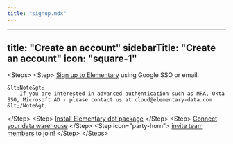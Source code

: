 ```yaml
---
title: "signup.mdx"
---
```


---
title: "Create an account"
sidebarTitle: "Create an account"
icon: "square-1"
---

&lt;Steps&gt;
  &lt;Step&gt;
    [Sign up to Elementary](https://elementary-data.frontegg.com/oauth/account/sign-up) using Google SSO or email.

    &lt;Note&gt;
        If you are interested in advanced authentication such as MFA, Okta SSO, Microsoft AD - please contact us at cloud@elementary-data.com
    &lt;/Note&gt; 
  &lt;/Step&gt;
  &lt;Step&gt;
    [Install Elementary dbt package](/cloud/onboarding/quickstart-dbt-package)
  &lt;/Step&gt;
  &lt;Step&gt;
    [Connect your data warehouse](/cloud/onboarding/connect-data-warehouse)
  &lt;/Step&gt;
  &lt;Step icon="party-horn"&gt;
    [invite team members](/cloud/manage-team) to join!
  &lt;/Step&gt;
&lt;/Steps&gt;